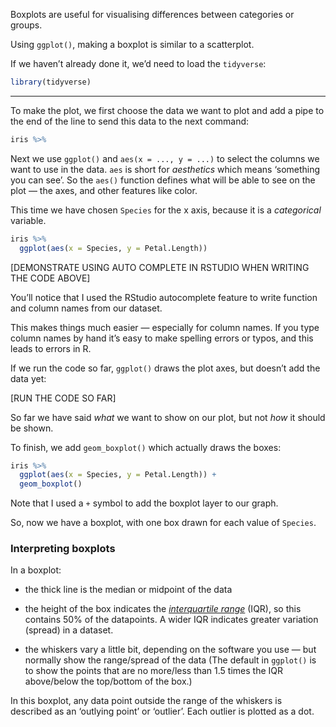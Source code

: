 Boxplots are useful for visualising differences between categories or groups.

Using `ggplot()`, making a boxplot is similar to a scatterplot.

If we haven't already done it, we'd need to load the `tidyverse`:

```r
library(tidyverse)
```


------------------------

To make the plot, we first choose the data we want to plot and add a pipe to the end of the
line to send this data to the next command:

```r
iris %>%
```


Next we use `ggplot()` and `aes(x = ..., y = ...)` to select the columns we want to use in the data.
`aes` is short for *aesthetics* which means 'something you can see'. So the `aes()` function
defines what will be able to see on the plot — the axes, and other features like color.

This time we have chosen `Species` for the x axis, because it is a *categorical* variable.

```r
iris %>%
  ggplot(aes(x = Species, y = Petal.Length))
```


[DEMONSTRATE USING AUTO COMPLETE IN RSTUDIO WHEN WRITING THE CODE ABOVE]

You'll notice that I used the RStudio autocomplete feature to write function and column names
from our dataset.

This makes things much easier — especially for column names. If you type column names by
hand it's easy to make spelling errors or typos, and this leads to errors in R.

If we run the code so far, `ggplot()` draws the plot axes, but doesn't add the data yet:

[RUN THE CODE SO FAR]

So far we have said *what* we want to show on our plot, but not *how* it should be shown.

To finish, we add `geom_boxplot()` which actually draws the boxes:

```r
iris %>%
  ggplot(aes(x = Species, y = Petal.Length)) +
  geom_boxplot()
```

Note that I used a `+` symbol to add the boxplot layer to our graph.

So, now we have a boxplot, with one box drawn for each value of `Species`.


### Interpreting boxplots

In a boxplot:

- the thick line is the median or midpoint of the data

- the height of the box indicates the [*interquartile range*](https://www.bbc.co.uk/bitesize/guides/zx7rk7h/revision/2) (IQR), so this contains 50% of the datapoints. A wider IQR indicates greater variation (spread) in a dataset.

- the whiskers vary a little bit, depending on the software you use — but normally show the range/spread of the data
(The default in `ggplot()` is to show the points that are no more/less than 1.5 times the IQR above/below the top/bottom of the box.)

In this boxplot, any data point outside the range of the whiskers is described as an 'outlying point' or 'outlier'. Each outlier is plotted as a dot.
